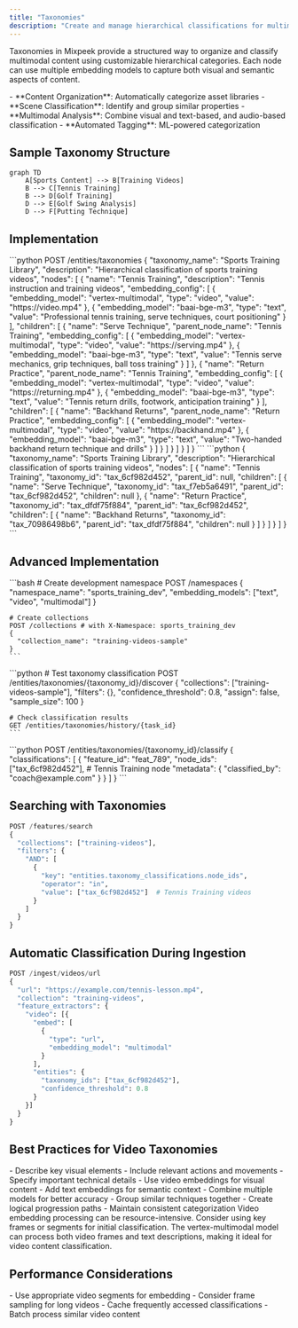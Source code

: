 ```yaml
---
title: "Taxonomies"
description: "Create and manage hierarchical classifications for multimodal content organization"
---
```


Taxonomies in Mixpeek provide a structured way to organize and classify multimodal content using customizable hierarchical categories. Each node can use multiple embedding models to capture both visual and semantic aspects of content.

<Accordion title="Why Use Taxonomies?">
  - **Content Organization**: Automatically categorize asset libraries
  - **Scene Classification**: Identify and group similar properties
  - **Multimodal Analysis**: Combine visual and text-based, and audio-based classification
  - **Automated Tagging**: ML-powered categorization
</Accordion>

## Sample Taxonomy Structure

```mermaid
graph TD
    A[Sports Content] --> B[Training Videos]
    B --> C[Tennis Training]
    B --> D[Golf Training]
    D --> E[Golf Swing Analysis]
    D --> F[Putting Technique]
```

## Implementation

<Tabs>
  <Tab title="Create Taxonomy">
    ```python
    POST /entities/taxonomies
    {
      "taxonomy_name": "Sports Training Library",
      "description": "Hierarchical classification of sports training videos",
      "nodes": [
        {
          "name": "Tennis Training",
          "description": "Tennis instruction and training videos",
          "embedding_config": [
            {
              "embedding_model": "vertex-multimodal",
              "type": "video",
              "value": "https://video.mp4"
            },
            {
              "embedding_model": "baai-bge-m3",
              "type": "text",
              "value": "Professional tennis training, serve techniques, court positioning"
            }
          ],
          "children": [
            {
              "name": "Serve Technique",
              "parent_node_name": "Tennis Training",
              "embedding_config": [
                {
                  "embedding_model": "vertex-multimodal",
                  "type": "video",
                  "value": "https://serving.mp4"
                },
                {
                  "embedding_model": "baai-bge-m3",
                  "type": "text",
                  "value": "Tennis serve mechanics, grip techniques, ball toss training"
                }
              ]
            },
            {
              "name": "Return Practice",
              "parent_node_name": "Tennis Training",
              "embedding_config": [
                {
                  "embedding_model": "vertex-multimodal",
                  "type": "video",
                  "value": "https://returning.mp4"
                },
                {
                  "embedding_model": "baai-bge-m3",
                  "type": "text",
                  "value": "Tennis return drills, footwork, anticipation training"
                }
              ],
              "children": [
                {
                  "name": "Backhand Returns",
                  "parent_node_name": "Return Practice",
                  "embedding_config": [
                    {
                      "embedding_model": "vertex-multimodal",
                      "type": "video",
                      "value": "https://backhand.mp4"
                    },
                    {
                      "embedding_model": "baai-bge-m3",
                      "type": "text",
                      "value": "Two-handed backhand return technique and drills"
                    }
                  ]
                }
              ]
            }
          ]
        }
      ]
    }
    ```
  </Tab>
  
  <Tab title="Response">
    ```python
    {
      "taxonomy_name": "Sports Training Library",
      "description": "Hierarchical classification of sports training videos",
      "nodes": [
        {
          "name": "Tennis Training",
          "taxonomy_id": "tax_6cf982d452",
          "parent_id": null,
          "children": [
            {
              "name": "Serve Technique",
              "taxonomy_id": "tax_f7eb5a6491",
              "parent_id": "tax_6cf982d452",
              "children": null
            },
            {
              "name": "Return Practice",
              "taxonomy_id": "tax_dfdf75f884",
              "parent_id": "tax_6cf982d452",
              "children": [
                {
                  "name": "Backhand Returns",
                  "taxonomy_id": "tax_70986498b6",
                  "parent_id": "tax_dfdf75f884",
                  "children": null
                }
              ]
            }
          ]
        }
      ]
    }
    ```
  </Tab>
</Tabs>

## Advanced Implementation

<Tabs>
  <Tab title="Development Setup">
    ```bash
    # Create development namespace
    POST /namespaces
    {
      "namespace_name": "sports_training_dev",
      "embedding_models": ["text", "video", "multimodal"]
    }

    # Create collections
    POST /collections # with X-Namespace: sports_training_dev
    {
      "collection_name": "training-videos-sample"
    }
    ```
  </Tab>

  <Tab title="Testing Classifications">
    ```python
    # Test taxonomy classification
    POST /entities/taxonomies/{taxonomy_id}/discover
    {
      "collections": ["training-videos-sample"],
      "filters": {},
      "confidence_threshold": 0.8,
      "assign": false,
      "sample_size": 100
    }

    # Check classification results
    GET /entities/taxonomies/history/{task_id}
    ```
  </Tab>

  <Tab title="Manual Classification">
    ```python
    POST /entities/taxonomies/{taxonomy_id}/classify
    {
      "classifications": [
        {
          "feature_id": "feat_789",
          "node_ids": ["tax_6cf982d452"],  # Tennis Training node
          "metadata": {
            "classified_by": "coach@example.com"
          }
        }
      ]
    }
    ```
  </Tab>
</Tabs>

## Searching with Taxonomies

```python
POST /features/search
{
  "collections": ["training-videos"],
  "filters": {
    "AND": [
      {
        "key": "entities.taxonomy_classifications.node_ids",
        "operator": "in",
        "value": ["tax_6cf982d452"]  # Tennis Training videos
      }
    ]
  }
}
```

## Automatic Classification During Ingestion

```python
POST /ingest/videos/url
{
  "url": "https://example.com/tennis-lesson.mp4",
  "collection": "training-videos",
  "feature_extractors": {
    "video": [{
      "embed": [
        {
          "type": "url",
          "embedding_model": "multimodal"
        }
      ],
      "entities": {
        "taxonomy_ids": ["tax_6cf982d452"],
        "confidence_threshold": 0.8
      }
    }]
  }
}
```


## Best Practices for Video Taxonomies

<Steps>
  <Step title="Video Description">
    - Describe key visual elements
    - Include relevant actions and movements
    - Specify important technical details
  </Step>

  <Step title="Multimodal Configuration">
    - Use video embeddings for visual content
    - Add text embeddings for semantic context
    - Combine multiple models for better accuracy
  </Step>

  <Step title="Hierarchy Design">
    - Group similar techniques together
    - Create logical progression paths
    - Maintain consistent categorization
  </Step>
</Steps>

<Warning>
  Video embedding processing can be resource-intensive. Consider using key frames or segments for initial classification.
</Warning>

<Note>
  The vertex-multimodal model can process both video frames and text descriptions, making it ideal for video content classification.
</Note>

## Performance Considerations

<Accordion title="Video Processing Tips">
  - Use appropriate video segments for embedding
  - Consider frame sampling for long videos
  - Cache frequently accessed classifications
  - Batch process similar video content
</Accordion>
